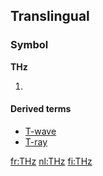 ==Translingual==
===Symbol===
'''THz'''

# {{SI-unit-abbnp|tera|hertz|frequency}} 

====Derived terms====
* [[T-wave]]
* [[T-ray]]

[[fr:THz]]
[[nl:THz]]
[[fi:THz]]